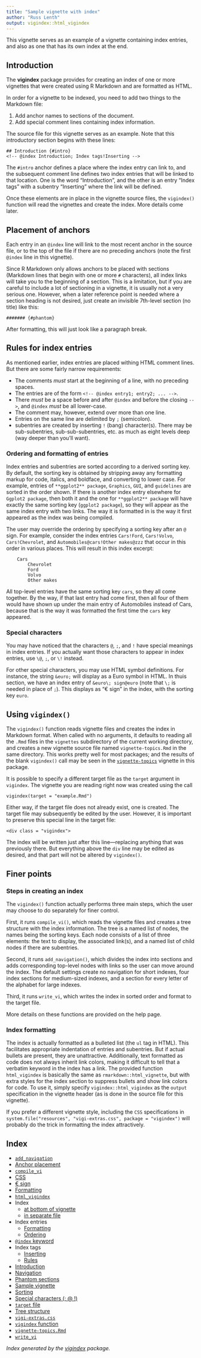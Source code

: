 ```yaml
---
title: "Sample vignette with index"
author: "Russ Lenth"
output: vigindex::html_vigindex
---
```


<!-- @index Sample vignette -->
This vignette serves as an example of a vignette containing index entries, 
and also as one that has its own index at the end.

## Introduction {#intro}
<!-- @index Introduction; Index tags!Inserting;  -->
The **vigindex** package provides for creating an index of one or more vignettes
that were created using R Markdown and are formatted as HTML.

In order for a vignette to be indexed, you need to add two things to the Markdown file:

  1. Add anchor names to sections of the document. 
  2. Add special comment lines containing index information. 

The source file for this vignette serves as an example. Note that this introductory 
section begins with these lines:

    ## Introduction {#intro}
    <!-- @index Introduction; Index tags!Inserting -->

The `#intro` anchor defines a place where the index entry can link to, and the
subsequent comment line defines two index entries that will be linked to that location.
One is the word "Introduction", and the other is an entry "Index tags" with a subentry
"Inserting" where the link will be defined.

Once these elements are in place in the vignette source files, the `vigindex()` 
function will read the vignettes and create the index. More details come later.

## Placement of anchors {#anchors}
<!-- @index Anchor placement -->
Each entry in an `@index` line will link to the most recent anchor in the source file,
or to the top of the file if there are no preceding anchors (note the first `@index` line in this vignette).

####### {#phantom}
<!-- @index Phantom sections -->
Since R Markdown only allows anchors to be placed with sections (Markdown lines
that begin with one or more `#` characters), all index links will take you to
the beginning of a section. This is a limitation, but if you are careful to
include a lot of sectioning in a vignette, it is usually not a very serious one.
However, when a later reference point is needed where a section heading is
not desired, just create an invisible 7th-level section (no title) like this:

    ####### {#phantom}

After formatting, this will just look like a paragraph break.


## Rules for index entries {#rules}
<!-- @index Index tags!Rules; `\@index` keyword@index key -->
As mentioned earlier, index entries are placed withing HTML comment lines.
But there are some fairly narrow requirements:

  * The comments *must* start at the beginning of a line, with no preceding spaces.
  * The entries are of the form `<!-- @index entry1; entry2; ... -->`.
  * There *must* be a space before and after `@index` and before the closing `-->`,
    and `@index` *must* be all lower-case.
  * The comment may, however, extend over more than one line.
  * Entries on the same line are delimited by `;` (semicolon).
  * subentries are created by inserting `!` (bang) character(s). 
    There may be sub-subentries, sub-sub-subentries, etc. as much as
    eight levels deep (way deeper than you'll want).

### Ordering and formatting of entries {#formatting}
<!-- @index Index entries!Formatting; Index entries!Ordering; Sorting -->
Index entries and subentries are sorted according to a derived sorting key. By
default, the sorting key is obtained by stripping away any formatting markup for
code, italics, and boldface, and converting to lower case. For example, entries
of `**ggplot2** package`, `Graphics`, `GUI`, and `guidelines` are sorted in the
order shown. If there is another index entry elsewhere for `Ggplot2 package`,
then both it and the one for `**ggplot2** package` will have exactly the same
sorting key (`ggplot2 package`), so they will appear as the same index entry
with two links. The way it is formatted in is the way it first appeared as the
index was being compiled.

The user may override the ordering by specifying a sorting key after an `@`
sign. For example, consider the index entries `Cars!Ford`, `Cars!Volvo`,
`Cars!Chevrolet`, and `Automobiles@cars!Other makes@zzz` that occur in this
order in various places. This will result in this index excerpt:
```
    Cars
        Chevrolet
        Ford
        Volvo
        Other makes
```
All top-level entries have the same sorting key `cars`, so they all come
together. By the way, if that last entry had come first, then all four of them
would have shown up under the main entry of Automobiles instead of Cars, because
that is the way it was formatted the first time the `cars` key appeared.



### Special characters {#special}
<!-- @index Special characters (\; \@ \!); &euro\; sign@euro  -->
You may have noticed that the characters `@`, `;`, and `!` have special meanings
in index entries. If you actually want those characters to appear in index entries,
use `\@`, `;`, or `\!` instead.

For other special characters, you may use HTML symbol definitions. For instance,
the string `&euro;` will display as a Euro symbol in HTML. In thuis section,
we have an index entry of `&euro\; sign@euro` (note that `\;` is needed in place of `;`).
This displays  as "&euro; sign" in the index, with the sorting key `euro`.

## Using `vigindex()` {#vigindex}
<!-- @index `vigindex` function; `vignette-topics.Rmd`; Index!in separate file@sep -->
The `vigindex()` function reads vignette files and creates the index in Markdown format.
When called with no arguments, it defaults to reading all the `.Rmd` files in the `vignettes` subdirectory of the current working directory, and creates a new vignette source file named `vignette-topics.Rmd` in the same directory. This works pretty well for most packages; and the results of the blank `vigindex()` call may be seen in the [`vignette-topics`](vignette-topics.html) vignette in this package.

####### {#target}
<!-- @index `target` file; Index!at bottom of vignette@bot -->
It is possible to specify a different target file as the `target` argument in `vigindex`.
The vignette you are reading right now was created using the call

    vigindex(target = "example.Rmd")

Either way, if the target file does not already exist, one is created. The
target file may subsequently be edited by the user. However, it is important to
preserve this special line in the target file:

    <div class = "vigindex">

The index will be written just after this line---replacing anything that was
previously there. But everything above the `div` line may be edited as desired,
and that part will not be altered by `vigindex()`.

## Finer points 
### Steps in creating an index {#steps}
The `vigindex()` function actually performs three main steps, which the user may
choose to do separately for finer control. 

<!-- @index `compile_vi`; Tree structure; 
        `add_navigation`; Navigation; `write_vi` -->
First, it runs `compile_vi()`, which reads the vignette files and creates 
a tree structure with the index information. The tree is a named list
of nodes, the names being the sorting keys. Each node consists of a list
of three elements: the text to display, the associated link(s), and
a named list of child nodes if there are subentries.

Second, it runs `add_navigation()`, which divides the index into
sections and adds corresponding top-level nodes with links so the user can move around
the index. The default settings
create no navigation for short indexes, four index sections for medium-sized indexes,
and a section for every letter of the alphabet for large indexes.

Third, it runs `write_vi`, which writes the index in sorted order and format
to the target file.

More details on these functions are provided on the help page.

### Index formatting {#format}
<!-- @index Formatting; `html_vigindex` -->
The index is actually formatted as a bulleted list (the `ul` tag in HTML). This
facilitates appropriate indentation of entries and subentries. But if actual
bullets are present, they are unattractive. Additionally, text formatted as code
does not always inherit link colors, making it difficult to tell that a verbatim
keyword in the index has a link. The provided function `html_vigindex` is
basically the same as `rmarkdown::html_vignette`, but with extra styles for the
index section to suppress bullets and show link colors for code. To use it,
simply specify `vigindex::html_vigindex` as the `output` specification in the
vignette header (as is done in the source file for this vignette).

####### {#css}
<!-- @index `vigi-extras.css`; CSS -->
If you prefer a different vignette style, including the `CSS` 
specifications in `system.file("resources", "vigi-extras.css", package = "vigindex")`
will probably do the trick in formatting the index attractively.





## Index
<!-- When I first created this file, there was nothing below the following <div> line -->
<div class = "vigindex" id = "Index begins below">

  * [`add_navigation`](example.html#steps)
  * [Anchor placement](example.html#anchors)
  * [`compile_vi`](example.html#steps)
  * [CSS](example.html#css)
  * [&euro; sign](example.html#special)
  * [Formatting](example.html#format)
  * [`html_vigindex`](example.html#format)
  * Index
      * [at bottom of vignette](example.html#target)
      * [in separate file](example.html#vigindex)
  * Index entries
      * [Formatting](example.html#formatting)
      * [Ordering](example.html#formatting)
  * [`@index` keyword](example.html#rules)
  * Index tags
      * [Inserting](example.html#intro)
      * [Rules](example.html#rules)
  * [Introduction](example.html#intro)
  * [Navigation](example.html#steps)
  * [Phantom sections](example.html#phantom)
  * [Sample vignette](example.html)
  * [Sorting](example.html#formatting)
  * [Special characters (; @ !)](example.html#special)
  * [`target` file](example.html#target)
  * [Tree structure](example.html#steps)
  * [`vigi-extras.css`](example.html#css)
  * [`vigindex` function](example.html#vigindex)
  * [`vignette-topics.Rmd`](example.html#vigindex)
  * [`write_vi`](example.html#steps)


*Index generated by the [vigindex](https://github.com/rvlenth/vigindex) package.*
